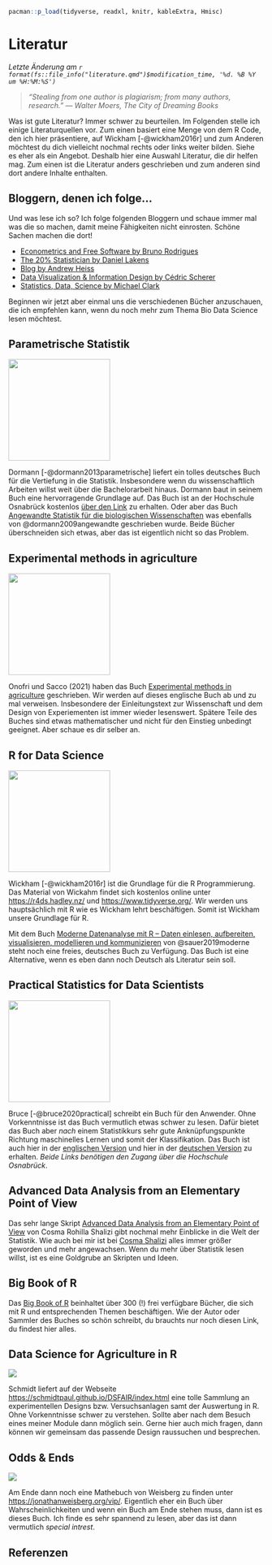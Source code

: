 ```r
pacman::p_load(tidyverse, readxl, knitr, kableExtra, Hmisc)
```

# Literatur {#sec-literatur}

*Letzte Änderung am `r format(fs::file_info("literature.qmd")$modification_time, '%d. %B %Y um %H:%M:%S')`*

> *"Stealing from one author is plagiarism; from many authors, research." --- Walter Moers, The City of Dreaming Books*

Was ist gute Literatur? Immer schwer zu beurteilen. Im Folgenden stelle ich einige Literaturquellen vor. Zum einen basiert eine Menge von dem R Code, den ich hier präsentiere, auf Wickham [-@wickham2016r] und zum Anderen möchtest du dich vielleicht nochmal rechts oder links weiter bilden. Siehe es eher als ein Angebot. Deshalb hier eine Auswahl Literatur, die dir helfen mag. Zum einen ist die Literatur anders geschrieben und zum anderen sind dort andere Inhalte enthalten.

::: callout-tip
## Bloggern, denen ich folge...

Und was lese ich so? Ich folge folgenden Bloggern und schaue immer mal was die so machen, damit meine Fähigkeiten nicht einrosten. Schöne Sachen machen die dort!

-   [Econometrics and Free Software by Bruno Rodrigues](https://www.brodrigues.co/)
-   [The 20% Statistician by Daniel Lakens](https://daniellakens.blogspot.com/)
-   [Blog by Andrew Heiss](https://www.andrewheiss.com/)
-   [Data Visualization & Information Design by Cédric Scherer](https://www.cedricscherer.com/)
-   [Statistics, Data, Science by Michael Clark](https://m-clark.github.io/index.html)
:::

Beginnen wir jetzt aber einmal uns die verschiedenen Bücher anzuschauen, die ich empfehlen kann, wenn du noch mehr zum Thema Bio Data Science lesen möchtest.

## Parametrische Statistik

![](images/books/dormann.jpg){fig-align="center" width="200"}

Dormann [-@dormann2013parametrische] liefert ein tolles deutsches Buch für die Vertiefung in die Statistik. Insbesondere wenn du wissenschaftlich Arbeiten willst weit über die Bachelorarbeit hinaus. Dormann baut in seinem Buch eine hervorragende Grundlage auf. Das Buch ist an der Hochschule Osnabrück kostenlos [über den Link](https://link.springer.com/book/10.1007/978-3-662-54684-0) zu erhalten. Oder aber das Buch [Angewandte Statistik für die biologischen Wissenschaften](https://www.biometrie.uni-freiburg.de/mitarbeiter/dormann/deutschstatswork.pdf) was ebenfalls von @dormann2009angewandte geschrieben wurde. Beide Bücher überschneiden sich etwas, aber das ist eigentlich nicht so das Problem.

## Experimental methods in agriculture

![](images/books/cover_stat_for_biology.jpeg){fig-align="center" width="200"}

Onofri und Sacco (2021) haben das Buch [Experimental methods in agriculture](https://www.statforbiology.com/_statbookeng/) geschrieben. Wir werden auf dieses englische Buch ab und zu mal verweisen. Insbesondere der Einleitungstext zur Wissenschaft und dem Design von Experiementen ist immer wieder lesenswert. Spätere Teile des Buches sind etwas mathematischer und nicht für den Einstieg unbedingt geeignet. Aber schaue es dir selber an.

## R for Data Science

![](images/books/hadley.png){fig-align="center" width="200"}

Wickham [-@wickham2016r] ist die Grundlage für die R Programmierung. Das Material von Wickahm findet sich kostenlos online unter <https://r4ds.hadley.nz/> und <https://www.tidyverse.org/>. Wir werden uns hauptsächlich mit R wie es Wickham lehrt beschäftigen. Somit ist Wickham unsere Grundlage für R.

Mit dem Buch [Moderne Datenanalyse mit R -- Daten einlesen, aufbereiten, visualisieren, modellieren und kommunizieren]() von @sauer2019moderne steht noch eine freies, deutsches Buch zu Verfügung. Das Buch ist eine Alternative, wenn es eben dann noch Deutsch als Literatur sein soll.

## Practical Statistics for Data Scientists

![](images/books/practical.jpg){fig-align="center" width="200"}

Bruce [-@bruce2020practical] schreibt ein Buch für den Anwender. Ohne Vorkenntnisse ist das Buch vermutlich etwas schwer zu lesen. Dafür bietet das Buch aber *nach* einem Statistikkurs sehr gute Anknüpfungspunkte Richtung maschinelles Lernen und somit der Klassifikation. Das Buch ist auch hier in der [englischen Version](https://ebookcentral.proquest.com/lib/hs-osnabrueck/detail.action?docID=6173908) und hier in der [deutschen Version](http://www.content-select.com/index.php?id=bib_view&ean=9783960104674) zu erhalten. *Beide Links benötigen den Zugang über die Hochschule Osnabrück*.

## Advanced Data Analysis from an Elementary Point of View

Das sehr lange Skript [Advanced Data Analysis from an Elementary Point of View](https://www.stat.cmu.edu/~cshalizi/ADAfaEPoV/) von Cosma Rohilla Shalizi gibt nochmal mehr Einblicke in die Welt der Statistik. Wie auch bei mir ist bei [Cosma Shalizi](https://www.stat.cmu.edu/~cshalizi/) alles immer größer geworden und mehr angewachsen. Wenn du mehr über Statistik lesen willst, ist es eine Goldgrube an Skripten und Ideen.

## Big Book of R

Das [Big Book of R](https://www.bigbookofr.com/) beinhaltet über 300 (!) frei verfügbare Bücher, die sich mit R und entsprechenden Themen beschäftigen. Wie der Autor oder Sammler des Buches so schön schreibt, du brauchts nur noch diesen Link, du findest hier alles.

## Data Science for Agriculture in R

![](images/books/dsfair.png){fig-align="center"}

Schmidt liefert auf der Webseite <https://schmidtpaul.github.io/DSFAIR/index.html> eine tolle Sammlung an experimentellen Designs bzw. Versuchsanlagen samt der Auswertung in R. Ohne Vorkenntnisse schwer zu verstehen. Sollte aber nach dem Besuch eines meiner Module dann möglich sein. Gerne hier auch mich fragen, dann können wir gemeinsam das passende Design raussuchen und besprechen.

## Odds & Ends

![](images/books/odds_and_ends.PNG){fig-align="center"}

Am Ende dann noch eine Mathebuch von Weisberg zu finden unter <https://jonathanweisberg.org/vip/>. Eigentlich eher ein Buch über Wahrscheinlichkeiten und wenn ein Buch am Ende stehen muss, dann ist es dieses Buch. Ich finde es sehr spannend zu lesen, aber das ist dann vermutlich *special intrest*.

## Referenzen {.unnumbered}
